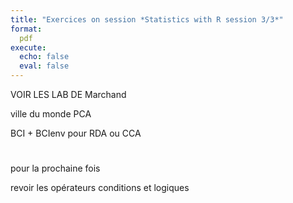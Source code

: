 ```yaml
---
title: "Exercices on session *Statistics with R session 3/3*"
format:
  pdf
execute:
  echo: false 
  eval: false 
---
```


VOIR LES LAB DE Marchand

ville du monde PCA

BCI + BCIenv pour RDA ou CCA

#

pour la prochaine fois

revoir les opérateurs conditions et logiques 

 